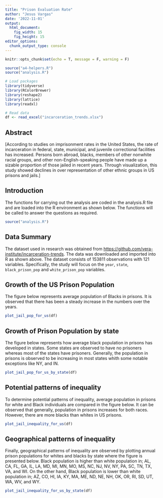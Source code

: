 ```yaml
---
title: "Prison Evaluation Rate"
author: "Jesus Vargas"
date: '2022-11-01'
output: 
  html_document: 
    fig_width: 15
    fig_height: 15
editor_options: 
  chunk_output_type: console
---
```



```r
knitr::opts_chunk$set(echo = T, message = F, warning = F)
```


```r
source("a4-helpers.R")
source("analysis.R")
```


```r
# Load packages
library(tidyverse)
library(RColorBrewer)
library(reshape2)
library(lattice)
library(readxl)

# Read data
df <- read_excel("incarceration_trends.xlsx")

```

## Abstract 
[According to studies on imprisonment rates in the United States, the rate of incarceration in federal, state, municipal, and juvenile correctional facilities has increased. Persons born abroad, blacks, members of other nonwhite racial groups, and other non-English-speaking people have made up a sizable proportion of those jailed in recent years. Through visualization, this study showed declines in over representation of other ethnic groups in US prisons and jails.]


## Introduction 
The functions for carrying out the analysis are coded in the analysis.R file and are loaded into the R environment as shown below. The functions will be called to answer the questions as required.

```r
source("analysis.R")
```


## Data Summary 
The dataset used in research was obtained from <https://github.com/vera-institute/incarceration-trends>. The data was downloaded and imported into R as shown above. The dataset consists of 153811 observations with 121 variables. Specifically, the study will focus on the `year`, `state`, `black_prison_pop` and `white_prison_pop` variables.


## Growth of the US Prison Population
The figure below represents average population of Blacks in prisons. It is observed that there has been a steady increase in the numbers over the years.

```r
plot_jail_pop_for_us(df)
```


## Growth of Prison Population by state

The figure below represents how average black population in prisons has developed in states. Some states are observed to have no prisoners whereas most of the states have prisoners. Generally, the population in prisons is observed to be increasing in most states whith some notable exceptions like NY, and IN.


```r
plot_jail_pop_for_us_by_state(df)
```


## Potential patterns of inequality

To determine potential patterns of inequality, average population in prisons for white and Black individuals are compared in the figure below. It can be observed that generally, population in prisons increases for both races. However, there are more blacks than whites in US prisons.


```r
plot_jail_inequality_for_us(df)
```


## Geographical patterns of inequality
Finally, geographical patterns of inequality are observed by plotting annual prison populations for whites and blacks by state where the figure is presented below. Black population is higher than white population in; AL, CA, FL, GA, IL, LA, MD, MI, MN, MO, MS, NC, NJ, NV, NY, PA, SC, TN, TX, VA, and WI. On the other hand, Black population is lower than white population in; AZ, CO, HI, IA, KY, MA, ME, ND, NE, NH, OK, OR, RI, SD, UT, WA, WV, and WY.


```r
plot_jail_inequality_for_us_by_state(df)
```




